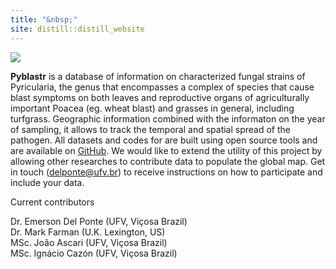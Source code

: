 ```yaml
---
title: "&nbsp;"
site: distill::distill_website
---
```


![](front-image.png)

**Pyblastr** is a database of information on characterized fungal strains of Pyricularia, the genus that encompasses a complex of species that cause blast symptoms on both leaves and reproductive organs of agriculturally important Poacea (eg. wheat blast) and grasses in general, including turfgrass. Geographic information combined with the informaton on the year of sampling, it allows to track the temporal and spatial spread of the pathogen. All datasets and codes for are built using open source tools and are available on [GitHub](https://github.com/emdelponte/pyblastr). We would like to extend the utility of this project by allowing other researches to contribute data to populate the global map. Get in touch ([delponte\@ufv.br](mailto:delponte@ufv.br){.email}) to receive instructions on how to participate and include your data.

Current contributors

Dr. Emerson Del Ponte (UFV, Viçosa Brazil)\
Dr. Mark Farman (U.K. Lexington, US)\
MSc. João Ascari (UFV, Viçosa Brazil)\
MSc. Ignácio Cazón (UFV, Viçosa Brazil)

